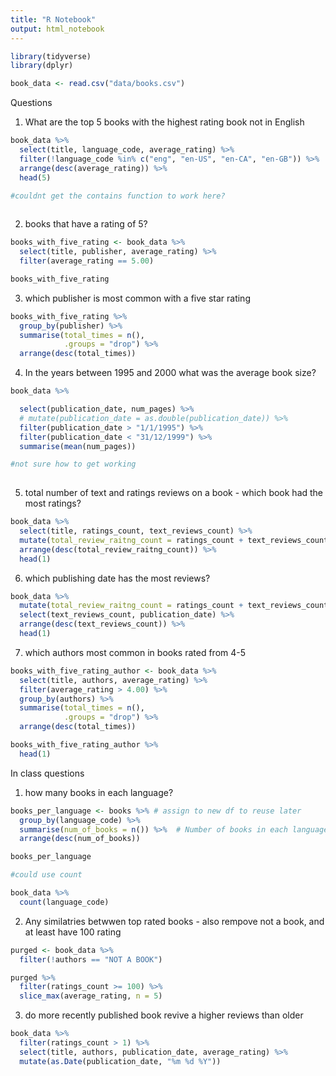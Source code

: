 ```yaml
---
title: "R Notebook"
output: html_notebook
---
```


```r
library(tidyverse)
library(dplyr)
```

```r
book_data <- read.csv("data/books.csv")
```


Questions 

1. What are the top 5 books with the highest rating book not in English

```r

book_data %>% 
  select(title, language_code, average_rating) %>% 
  filter(!language_code %in% c("eng", "en-US", "en-CA", "en-GB")) %>% 
  arrange(desc(average_rating)) %>% 
  head(5)

#couldnt get the contains function to work here?
  
```

2.  books that have a rating of 5?  

```r
books_with_five_rating <- book_data %>% 
  select(title, publisher, average_rating) %>% 
  filter(average_rating == 5.00)

books_with_five_rating

```
3. which publisher is most common with a five star rating 

```r
books_with_five_rating %>% 
  group_by(publisher) %>% 
  summarise(total_times = n(),
            .groups = "drop") %>% 
  arrange(desc(total_times))
```

4. In the years between 1995 and 2000 what was the average book size?

```r

book_data %>% 

  select(publication_date, num_pages) %>% 
  # mutate(publication_date = as.double(publication_date)) %>% 
  filter(publication_date > "1/1/1995") %>% 
  filter(publication_date < "31/12/1999") %>% 
  summarise(mean(num_pages))

#not sure how to get working 
         
```


5. total number of text and ratings reviews on a book - which book had the most ratings? 

```r
book_data %>% 
  select(title, ratings_count, text_reviews_count) %>% 
  mutate(total_review_raitng_count = ratings_count + text_reviews_count) %>% 
  arrange(desc(total_review_raitng_count)) %>% 
  head(1)
```

6. which publishing date has the most reviews?

```r
book_data %>% 
  mutate(total_review_raitng_count = ratings_count + text_reviews_count) %>% 
  select(text_reviews_count, publication_date) %>% 
  arrange(desc(text_reviews_count)) %>% 
  head(1)
```
7. which authors most common in books rated from 4-5

```r
books_with_five_rating_author <- book_data %>% 
  select(title, authors, average_rating) %>% 
  filter(average_rating > 4.00) %>% 
  group_by(authors) %>% 
  summarise(total_times = n(),
            .groups = "drop") %>% 
  arrange(desc(total_times))

books_with_five_rating_author %>% 
  head(1)
```


In class questions 

1. how many books in each language?

```r

books_per_language <- books %>% # assign to new df to reuse later
  group_by(language_code) %>% 
  summarise(num_of_books = n()) %>%  # Number of books in each language
  arrange(desc(num_of_books))

books_per_language

#could use count

book_data %>% 
  count(language_code)

```

2. Any similatries betwwen top rated books - also rempove not a book, and at least have 100 rating

```r

purged <- book_data %>% 
  filter(!authors == "NOT A BOOK")

purged %>% 
  filter(ratings_count >= 100) %>% 
  slice_max(average_rating, n = 5)

```
3. do more recently published book revive a higher reviews than older 

```r
book_data %>% 
  filter(ratings_count > 1) %>% 
  select(title, authors, publication_date, average_rating) %>% 
  mutate(as.Date(publication_date, "%m %d %Y"))
```

